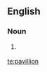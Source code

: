 ==English==

===Noun===
{{en-noun}}

# {{alternative spelling of|[[pavilion]]}} {{obsolete|except in the names of theatres, hotels, etc.}}

[[te:pavillion]]
